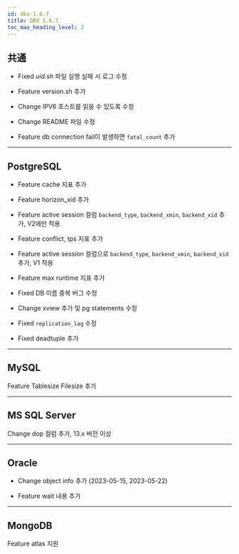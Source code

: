 ```yaml
---
id: dbx-1.6.7
title: DBX 1.6.7
toc_max_heading_level: 2
---
```


## 共通

-   <Status>Fixed</Status> <em>uid.sh</em> 파일 실행 실패 시 로그 수정

-   <Status>Feature</Status> version.sh 추가

-   <Status>Change</Status> IPV6 호스트를 읽을 수 있도록 수정

-   <Status>Change</Status> README 파일 수정

-   <Status>Feature</Status> db connection fail이 발생하면 <code>fatal_count</code> 추가

* * *

## PostgreSQL

-   <Status>Feature</Status> cache 지표 추가

-   <Status>Feature</Status> horizon_xid 추가

-   <Status>Feature</Status> active session 컬럼 <code>backend_type</code>, <code>backend_xmin</code>, <code>backend_xid</code> 추가, V2에만 적용

-   <Status>Feature</Status> conflict, tps 지표 추가

-   <Status>Feature</Status> active session 컬럼으로 <code>backend_type</code>, <code>backend_xmin</code>, <code>backend_xid</code> 추가, V1 적용

-   <Status>Feature</Status> max runtime 지표 추가

-   <Status>Fixed</Status> DB 이름 중복 버그 수정

-   <Status>Change</Status> xview 추가 및 pg statements 수정

-   <Status>Fixed</Status> <code>replication_lag</code> 수정

-   <Status>Fixed</Status> deadtuple 추가

* * *

## MySQL

<p><Status>Feature</Status> Tablesize Filesize 추가</p>

* * *

## MS SQL Server

<p><Status>Change</Status> dop 컬럼 추가, 13.x 버전 이상</p>

* * *

## Oracle

-   <Status>Change</Status> object info 추가 (2023-05-15, 2023-05-22)

-   <Status>Feature</Status> wait 내용 추가

* * *

## MongoDB

<p><Status>Feature</Status> atlas 지원</p>
